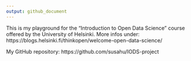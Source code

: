```yaml
---
output: github_document
---
```



This is my playground for the "Introduction to Open Data Science" course offered by the University of Helsinki. More infos under: https://blogs.helsinki.fi/thinkopen/welcome-open-data-science/

My GitHub repository: https://github.com/susahu/IODS-project